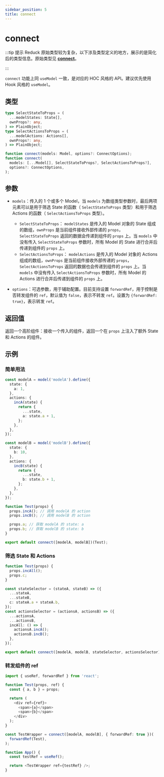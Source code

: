 ```yaml
---
sidebar_position: 5
title: connect
---
```

# connect


<ReduckTip />

:::tip 提示
Reduck 原始类型较为复杂，以下涉及类型定义的地方，展示的是简化后的类型信息。原始类型见 [**connect**](https://github.com/web-infra-dev/reduck/blob/main/packages/react/src/connect.ts)。

:::

`connect` 功能上同 `useModel` 一致，是对应的 HOC 风格的 API。建议优先使用 Hook 风格的 `useModel`。

## 类型

```ts
type SelectStateToProps = (
  ...modelStates: State[],
  ownProps?: any,
) => PlainObject;
type SelectActionsToProps = (
  ...modelActions: Actions[],
  ownProps?: any,
) => PlainObject;

function connect(models: Model, options?: ConnectOptions);
function connect(
  models: [...Model[], SelectStateToProps?, SelectActionsToProps?],
  options?: ConnectOptions,
);
```

## 参数

- `models`：传入的 1 个或多个 Model，当 `models` 为数组类型参数时，最后两项元素可以是用于筛选 State 的函数（ `SelectStateToProps` 类型）和用于筛选 Actions 的函数（ `SelectActionsToProps` 类型）。
  - `SelectStateToProps`： `modelStates` 是传入的 Model 对象的 State 组成的数组，`ownProps` 是当前组件接收外部传递的 `props`，`SelectStateToProps` 返回的数据会传递到组件的 `props` 上。当 `models` 中没有传入 `SelectStateToProps` 参数时，所有 Model 的 State 进行合并后传递到组件的 `props` 上。
  - `SelectActionsToProps`： `modelActions` 是传入的 Model 对象的 Actions 组成的数组，`ownProps` 是当前组件接收外部传递的 `props`，`SelectActionsToProps` 返回的数据也会传递到组件的 `props` 上。当 `models` 中没有传入 `SelectActionsToProps` 参数时，所有 Model 的 Actions 进行合并后传递到组件的 `props` 上。

- `options`：可选参数，用于辅助配置。目前支持设置 `forwardRef`，用于控制是否转发组件的 `ref`，默认值为 `false`，表示不转发 `ref`。设置为 `{forwardRef: true}`，表示转发 `ref`。

## 返回值

返回一个高阶组件：接收一个传入的组件，返回一个在 `props` 上注入了额外 State 和 Actions 的组件。

## 示例

### 简单用法

```ts
const modelA = model('modelA').define({
  state: {
    a: 1,
  },
  actions: {
    incA(state) {
      return {
        ...state,
        a: state.a + 1,
      };
    },
  },
});

const modelB = model('modelB').define({
  state: {
    b: 10,
  },
  actions: {
    incB(state) {
      return {
        ...state,
        b: state.b + 1,
      };
    },
  },
});

function Test(props) {
  props.incA(); // 调用 modelA 的 action
  props.incB(); // 调用 modelB 的 action

  props.a; // 获取 modelA 的 state: a
  props.b; // 获取 modelB 的 state: b
}

export default connect([modelA, modelB])(Test);
```

### 筛选 State 和 Actions

```ts
function Test(props) {
  props.incAll();
  props.c;
}

const stateSelector = (stateA, stateB) => ({
  ...stateA,
  ...stateB,
  c: stateA.a + stateA.b,
});
const actionsSelector = (actionsA, actionsB) => ({
  ...actionsA,
  ...actionsB,
  incAll: () => {
    actionsA.incA();
    actionsB.incB();
  },
});

export default connect([modelA, modelB, stateSelector, actionsSelector])(Test);
```

### 转发组件的 ref

```ts
import { useRef, forwardRef } from 'react';

function Test(props, ref) {
  const { a, b } = props;

  return (
    <div ref={ref}>
      <span>{a}</span>
      <span>{b}</span>
    </div>
  );
}

const TestWrapper = connect([modelA, modelB], { forwardRef: true })(
  forwardRef(Test),
);

function App() {
  const testRef = useRef();

  return <TestWrapper ref={testRef} />;
}
```
